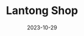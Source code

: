 ---
title: Lantong Shop
description: A website for Lantong Shop to post and manage their products
url: https://lantongshop.com
githubUrl: https://github.com/Ltwoz/lantong-website
date: "2023-10-29"
screenshot: https://media.discordapp.net/attachments/609919287024680961/1178928883312107540/image.png?ex=6577ee15&is=65657915&hm=036ea0e625ce96b326477574804790581056d2e65125b93f65173f5cfc735464&=&format=webp
---